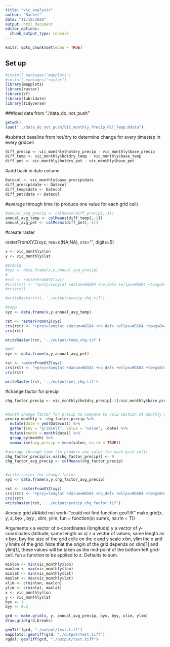 ---
title: "vic_analysis"
author: "Rachel"
date: "11/10/2020"
output: html_document
editor_options: 
  chunk_output_type: console
---

```{r setup, include=FALSE}
knitr::opts_chunk$set(echo = TRUE)
```

## Set up

```{r}
#install.packages("mapplots")
#install.packages("raster")
library(mapplots)
library(raster)
library(sf)
library(lubridate)
library(tidyverse)
```


###load data from "./data_do_not_push"

```{r}
getwd()
load("../data_do_not_push/VIC_monthly_Precip_PET_Temp.Rdata")
```

#subtract baseline from hot/dry to determine change for every timestep in every gridcell
```{r}

diff_precip <- vic_monthly$hotdry_precip - vic_monthly$base_precip
diff_temp <- vic_monthly$hotdry_temp - vic_monthly$base_temp
diff_pet <- vic_monthly$hotdry_pet - vic_monthly$base_pet


```

#add back in date column 
```{r}
Datecol <- vic_monthly$base_precip$date
diff_precip$date <- Datecol
diff_temp$date <- Datecol
diff_pet$date <- Datecol
```

#average through time (to produce one value for each grid cell)
```{r}
#annual_avg_precip <- colMeans(diff_precip[,-1])
annual_avg_temp <- colMeans(diff_temp[,-1])
annual_avg_pet <- colMeans(diff_pet[,-1])
```


#create raster

rasterFromXYZ(xyz, res=c(NA,NA), crs="", digits=5)
```{r}
x <- vic_monthly$lon
y <- vic_monthly$lat

#precip
#xyz <- data.frame(x,y,annual_avg_precip)
#
#rst <- rasterFromXYZ(xyz)
#crs(rst) <- "+proj=longlat +datum=WGS84 +no_defs +ellps=WGS84 +towgs84=0,0,0" #confirm crs
#crs(rst)

#writeRaster(rst, './output/precip_chg.tif')

#temp
xyz <- data.frame(x,y,annual_avg_temp)

rst <- rasterFromXYZ(xyz)
crs(rst) <- "+proj=longlat +datum=WGS84 +no_defs +ellps=WGS84 +towgs84=0,0,0" #confirm crs
crs(rst)

writeRaster(rst, '../output/temp_chg.tif')

#pet
xyz <- data.frame(x,y,annual_avg_pet)

rst <- rasterFromXYZ(xyz)
crs(rst) <- "+proj=longlat +datum=WGS84 +no_defs +ellps=WGS84 +towgs84=0,0,0" #confirm crs
crs(rst)

writeRaster(rst, '../output/pet_chg.tif')
```


#change factor for precip
```{r}
chg_factor_precip <- vic_monthly$hotdry_precip[-1]/vic_monthly$base_precip[-1]


#month change factor for precip to compare to vol2 section 14 monthly change factors
precip_monthly <- chg_factor_precip %>%
  mutate(date = ymd(Datecol)) %>%
  gather(key = "gridcell", value = "value", -date) %>%
  mutate(month = month(date)) %>%
  group_by(month) %>%
  summarise(avg_precip = mean(value, na.rm = TRUE)) 

#average through time (to produce one value for each grid cell)
chg_factor_precip[is.na(chg_factor_precip)] <- 0
chg_factor_avg_precip <- colMeans(chg_factor_precip)


#write raster for change factor 
xyz <- data.frame(x,y,chg_factor_avg_precip)

rst <- rasterFromXYZ(xyz)
crs(rst) <- "+proj=longlat +datum=WGS84 +no_defs +ellps=WGS84 +towgs84=0,0,0" #confirm crs
crs(rst)
writeRaster(rst, '../output/precip_chg_factor.tif')
```














#create grid
###did not work--"could not find function geoTiff"
make.grid(x, y, z, byx , byy , xlim, ylim, fun = function(x) sum(x, na.rm = T))

Arguments
x  a vector of x-coordinates (longitude)
y  a vector of y-coordinates (latitude; same length as x)
z  a vector of values; same length as x
byx, byy  the size of the grid cells on the x and y scale
xlim, ylim  the x and y limits of the grid. Note that the origin of the grid depends on xlim[1] and ylim[1], these values will be taken as the mid-point of the bottom-left grid-cell. 
fun  a function to be applied to z. Defaults to sum.
```{r}
minlon <- min(vic_monthly$lon)
maxlon <- max(vic_monthly$lon)
minlat <- min(vic_monthly$lat)
maxlat <- max(vic_monthly$lat)
xlim <- c(minlon, maxlon)
ylim <- c(minlat, maxlat)
x <- vic_monthly$lon
y <- vic_monthly$lat
byx <- 1
byy <- 0.5

grd <- make.grid(x, y, annual_avg_precip, byx, byy, xlim, ylim)
draw.grid(grd,breaks)

geoTiff(grd, "./output/test.tiff")
mapplots::geoTiff(grd, "./output/test.tiff")
rgdal::geoTiff(grd, "./output/test.tiff")

```


